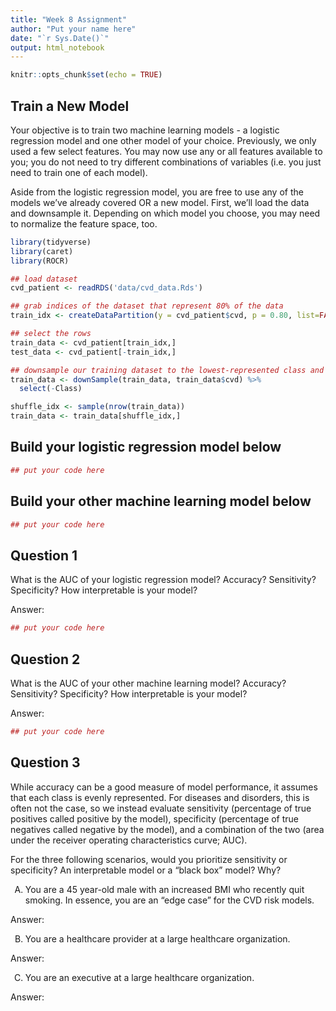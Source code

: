 ```yaml
---
title: "Week 8 Assignment"
author: "Put your name here"
date: "`r Sys.Date()`"
output: html_notebook
---
```


```r
knitr::opts_chunk$set(echo = TRUE)
```


## Train a New Model

Your objective is to train two machine learning models - a logistic regression model and one other model of your choice. Previously, we only used a few select features. You may now use any or all features available to you; you do not need to try different combinations of variables (i.e. you just need to train one of each model).

Aside from the logistic regression model, you are free to use any of the models we've already covered OR a new model. First, we'll load the data and downsample it. Depending on which model you choose, you may need to normalize the feature space, too.

```r
library(tidyverse)
library(caret)
library(ROCR)

## load dataset
cvd_patient <- readRDS('data/cvd_data.Rds')

## grab indices of the dataset that represent 80% of the data
train_idx <- createDataPartition(y = cvd_patient$cvd, p = 0.80, list=FALSE)

## select the rows
train_data <- cvd_patient[train_idx,]
test_data <- cvd_patient[-train_idx,]

## downsample our training dataset to the lowest-represented class and remove the 'Class' column
train_data <- downSample(train_data, train_data$cvd) %>%
  select(-Class)

shuffle_idx <- sample(nrow(train_data))
train_data <- train_data[shuffle_idx,]
```


## Build your logistic regression model below

```r
## put your code here
```


## Build your other machine learning model below

```r
## put your code here
```


## Question 1

What is the AUC of your logistic regression model? Accuracy? Sensitivity? Specificity? How interpretable is your model?

Answer: 

```r
## put your code here
```

## Question 2

What is the AUC of your other machine learning model? Accuracy? Sensitivity? Specificity? How interpretable is your model?

Answer: 

```r
## put your code here
```

## Question 3

While accuracy can be a good measure of model performance, it assumes that each class is evenly represented. For diseases and disorders, this is often not the case, so we instead evaluate sensitivity (percentage of true positives called positive by the model), specificity (percentage of true negatives called negative by the model), and a combination of the two (area under the receiver operating characteristics curve; AUC).

For the three following scenarios, would you prioritize sensitivity or specificity? An interpretable model or a "black box" model? Why?


A) You are a 45 year-old male with an increased BMI who recently quit smoking. In essence, you are an "edge case" for the CVD risk models.

Answer: 


B) You are a healthcare provider at a large healthcare organization.

Answer: 


C) You are an executive at a large healthcare organization.

Answer: 